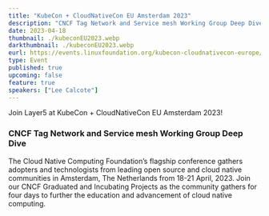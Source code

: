 ```yaml
---
title: "KubeCon + CloudNativeCon EU Amsterdam 2023"
description: "CNCF Tag Network and Service mesh Working Group Deep Dive"
date: 2023-04-18
thumbnail: ./kubeconEU2023.webp
darkthumbnail: ./kubeconEU2023.webp
eurl: https://events.linuxfoundation.org/kubecon-cloudnativecon-europe/
type: Event
published: true
upcoming: false
feature: true
speakers: ["Lee Calcote"]
---
```


Join Layer5 at KubeCon + CloudNativeCon EU Amsterdam 2023!

<h3>CNCF Tag Network and Service mesh Working Group Deep Dive</h3>
<p>
  The Cloud Native Computing Foundation’s flagship conference gathers adopters and technologists
  from leading open source and cloud native communities in Amsterdam, The Netherlands from 18-21
  April, 2023. Join our CNCF Graduated and Incubating Projects as the community gathers for four
  days to further the education and advancement of cloud native computing.
</p>
